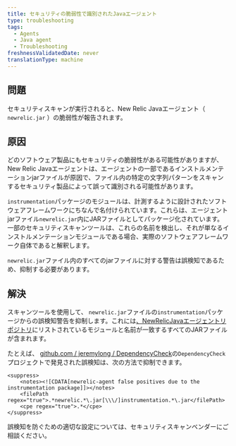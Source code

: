 ```yaml
---
title: セキュリティの脆弱性で識別されたJavaエージェント
type: troubleshooting
tags:
  - Agents
  - Java agent
  - Troubleshooting
freshnessValidatedDate: never
translationType: machine
---
```


## 問題

セキュリティスキャンが実行されると、New Relic Javaエージェント（ `newrelic.jar` ）の脆弱性が報告されます。

## 原因

どのソフトウェア製品にもセキュリティの脆弱性がある可能性がありますが、New Relic Javaエージェントは、エージェントの一部であるインストルメンテーションjarファイルが原因で、ファイル内の特定の文字列パターンをスキャンするセキュリティ製品によって誤って識別される可能性があります。

`instrumentation`パッケージのモジュールは、計測するように設計されたソフトウェアフレームワークにちなんで名付けられています。これらは、エージェントjarファイル`newrelic.jar`内にJARファイルとしてパッケージ化されています。一部のセキュリティスキャンツールは、これらの名前を検出し、それが単なるインストルメンテーションモジュールである場合、実際のソフトウェアフレームワーク自体であると解釈します。

`newrelic.jar`ファイル内のすべてのjarファイルに対する警告は誤検知であるため、抑制する必要があります。

## 解決

スキャンツールを使用して、 `newrelic.jar`ファイルの`instrumentation`パッケージからの誤検知警告を抑制します。これには[、NewRelicJavaエージェントリポジトリ](https://github.com/newrelic/newrelic-java-agent/tree/main/instrumentation)にリストされているモジュールと名前が一致するすべてのJARファイルが含まれます。

たとえば、 [github.com / jeremylong / DependencyCheck](https://github.com/jeremylong/DependencyCheck)の`DependencyCheck`プロジェクトで発見された誤検知は、次の方法で抑制できます。

```jar
<suppress>
    <notes><![CDATA[newrelic-agent false positives due to the instrumentation package]]></notes>
    <filePath regex="true">.*newrelic.*\.jar[\\\/]instrumentation.*\.jar</filePath>
    <cpe regex="true">.*</cpe>
</suppress>
```

誤検知を防ぐための適切な設定については、セキュリティスキャンベンダーにご相談ください。